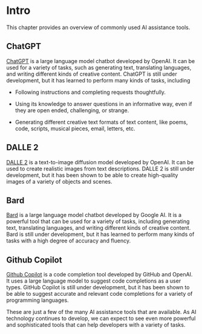 # Intro

This chapter provides an overview of commonly used AI assistance tools.

## ChatGPT

[ChatGPT](https://chat.openai.com/) is a large language model chatbot developed by OpenAI. It can be used for a variety of tasks, such as generating text, translating languages, and writing different kinds of creative content. ChatGPT is still under development, but it has learned to perform many kinds of tasks, including 

- Following instructions and completing requests thoughtfully.

- Using its knowledge to answer questions in an informative way, even if they are open ended, challenging, or strange.

- Generating different creative text formats of text content, like poems, code, scripts, musical pieces, email, letters, etc.

## DALLE 2

[DALLE 2](https://openai.com/dall-e-2) is a text-to-image diffusion model developed by OpenAI. It can be used to create realistic images from text descriptions. DALLE 2 is still under development, but it has been shown to be able to create high-quality images of a variety of objects and scenes.

## Bard

[Bard](https://bard.google.com/) is a large language model chatbot developed by Google AI. It is a powerful tool that can be used for a variety of tasks, including generating text, translating languages, and writing different kinds of creative content. Bard is still under development, but it has learned to perform many kinds of tasks with a high degree of accuracy and fluency.

## Github Copilot

[Github Copilot](https://github.com/features/copilot) is a code completion tool developed by GitHub and OpenAI. It uses a large language model to suggest code completions as a user types. GitHub Copilot is still under development, but it has been shown to be able to suggest accurate and relevant code completions for a variety of programming languages.

These are just a few of the many AI assistance tools that are available. As AI technology continues to develop, we can expect to see even more powerful and sophisticated tools that can help developers with a variety of tasks.
